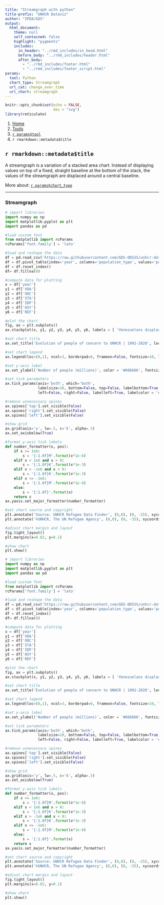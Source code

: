 ```yaml
---
title: "Streamgraph with python"
title-prefix: "UNHCR Dataviz"
author: "IPDA/GDS"
output:
  html_document:
    theme: null
    self_contained: false
    highlight: "pygments"
    includes:
      in_header: "../rmd_includes/in_head.html"
      before_body: "../rmd_includes/header.html"
      after_body:
        - "../rmd_includes/footer.html"
        - "../rmd_includes/footer_script.html"
params:
  tool: Python
  chart_type: Streamgraph
  url_cat: change_over_time
  url_chart: streamgraph
---
```


```r
knitr::opts_chunk$set(echo = FALSE,
                      dev = "svg")
library(reticulate)
```

<main id="tools" class="container py-5">

<!-- Breadcrumb is filled automatically with the text from Title and Tool parameter in YAML --> 
<nav aria-label="breadcrumb">
    <ol class="breadcrumb">
        <li class="breadcrumb-item"><a href="../../">Home</a></li>
        <li class="breadcrumb-item"><a href="../">Tools</a></li>
        <li class="breadcrumb-item"><a href="../`r tolower(params$tool)`/">`r params$tool`</a></li>
        <li class="breadcrumb-item active" aria-current="page">`r rmarkdown::metadata$title`</li>
    </ol>
</nav>

<!-- Intro header --> 
<div class="my-5 text-center">

## `r rmarkdown::metadata$title`

<div class="row justify-content-center">
<div class="col-lg-8">

<!-- Only text to change below, the rest comes from the YAML --> 
A streamgraph is a variation of a stacked area chart. Instead of displaying values on top of a fixed, straight baseline at the bottom of the stack, the values of the streamgraph are displaced around a central baseline.

More about: <a href="../../chart_gallery/`r params$url_cat`.html#`r params$url_chart`">`r params$chart_type`</a>

</div>
</div>
</div>


----

<!-- Beginning of section, should be preceded by hr (----) --> 
<section class="my-5">

### Streamgraph

<div class="row">

<!-- First column for large screen --> 
<div class="col-lg-6">

```python
# import libraries
import numpy as np
import matplotlib.pyplot as plt
import pandas as pd

#load custom font
from matplotlib import rcParams
rcParams['font.family'] = 'lato'

#load and reshape the data
df = pd.read_csv('https://raw.githubusercontent.com/GDS-ODSSS/unhcr-dataviz-platform/master/data/change_over_time/streamgraph.csv')
df = df.pivot_table(index='year', columns='population_type', values='population_number')
df = df.reset_index()
df= df.fillna(0)

#compute data for plotting
x = df['year']
y1 = df['VDA']
y2 = df['OOC']
y3 = df['STA']
y4 = df['IDP']
y5 = df['ASY']
y6 = df['REF']

#plot the chart
fig, ax = plt.subplots()
ax.stackplot(x, y1, y2, y3, y4, y5, y6, labels = [ 'Venezuelans displaced abroad', 'Others of concern', 'Stateless persons', 'IDPs', 'Asylum-seekers', 'Refugees' ], colors = ['#EF4A60', '#999999', '#E1CC0D', '#00B398', '#18375F', '#0072BC'], baseline='weighted_wiggle')

#set chart title
ax.set_title('Evolution of people of concern to UNHCR | 1991-2020', loc='left', fontweight='bold', pad=40, fontsize=14, color='#000000')

#set chart legend
ax.legend(loc=(0,1), ncol=3, borderpad=0, frameon=False, fontsize=10, labelcolor='#333333', columnspacing=1.5, handletextpad=0.4)

#set y-axis label
ax.set_ylabel('Number of people (millions)', color = '#666666', fontsize = 10).set_visible(True)

#set tick parameters 
ax.tick_params(axis='both', which='both', 
               labelsize=10, bottom=False, top=False, labelbottom=True, 
               left=False, right=False, labelleft=True, labelcolor = '#333333')

#remove unnecessary spines 
ax.spines['top'].set_visible(False)
ax.spines['right'].set_visible(False)
ax.spines['left'].set_visible(False)

#show grid
ax.grid(axis='y', lw=.5, c='k', alpha=.3)
ax.set_axisbelow(True)

#format y-axis tick labels
def number_formatter(x, pos):
    if x >= 1e6:
        s = '{:1.0f}M'.format(x*1e-6)
    elif x < 1e6 and x > 0:
        s = '{:1.0f}K'.format(x*1e-3)
    elif x > -1e6 and x < 0:
        s = '{:1.0f}K'.format(x*1e-3)
    elif x <= -1e6:
        s = '{:1.0f}M'.format(x*1e-6)
    else: 
        s = '{:1.0f}'.format(x)
    return s
ax.yaxis.set_major_formatter(number_formatter)

#set chart source and copyright
plt.annotate('Source: UNHCR Refugee Data Finder', (0,0), (0, -25), xycoords='axes fraction', textcoords='offset points', va='top', color = '#666666', fontsize=9)
plt.annotate('©UNHCR, The UN Refugee Agency', (0,0), (0, -35), xycoords='axes fraction', textcoords='offset points', va='top', color = '#666666', fontsize=9)

#adjust chart margin and layout
fig.tight_layout()
plt.margins(x=0.02, y=0.1)

#show chart
plt.show()
```

</div>
<!-- End First column --->

<!-- Second column for large screen --> 
<div class="col-lg-6">



```python
# import libraries
import numpy as np
import matplotlib.pyplot as plt
import pandas as pd

#load custom font
from matplotlib import rcParams
rcParams['font.family'] = 'lato'

#load and reshape the data
df = pd.read_csv('https://raw.githubusercontent.com/GDS-ODSSS/unhcr-dataviz-platform/master/data/change_over_time/streamgraph.csv')
df = df.pivot_table(index='year', columns='population_type', values='population_number')
df = df.reset_index()
df= df.fillna(0)

#compute data for plotting
x = df['year']
y1 = df['VDA']
y2 = df['OOC']
y3 = df['STA']
y4 = df['IDP']
y5 = df['ASY']
y6 = df['REF']

#plot the chart
fig, ax = plt.subplots()
ax.stackplot(x, y1, y2, y3, y4, y5, y6, labels = [ 'Venezuelans displaced abroad', 'Others of concern', 'Stateless persons', 'IDPs', 'Asylum-seekers', 'Refugees' ], colors = ['#EF4A60', '#999999', '#E1CC0D', '#00B398', '#18375F', '#0072BC'], baseline='weighted_wiggle')

#set chart title
ax.set_title('Evolution of people of concern to UNHCR | 1991-2020', loc='left', fontweight='bold', pad=40, fontsize=14, color='#000000')

#set chart legend
ax.legend(loc=(0,1), ncol=3, borderpad=0, frameon=False, fontsize=10, labelcolor='#333333', columnspacing=1.5, handletextpad=0.4)

#set y-axis label
ax.set_ylabel('Number of people (millions)', color = '#666666', fontsize = 10).set_visible(True)

#set tick parameters 
ax.tick_params(axis='both', which='both', 
               labelsize=10, bottom=False, top=False, labelbottom=True, 
               left=False, right=False, labelleft=True, labelcolor = '#333333')

#remove unnecessary spines 
ax.spines['top'].set_visible(False)
ax.spines['right'].set_visible(False)
ax.spines['left'].set_visible(False)

#show grid
ax.grid(axis='y', lw=.5, c='k', alpha=.3)
ax.set_axisbelow(True)

#format y-axis tick labels
def number_formatter(x, pos):
    if x >= 1e6:
        s = '{:1.0f}M'.format(x*1e-6)
    elif x < 1e6 and x > 0:
        s = '{:1.0f}K'.format(x*1e-3)
    elif x > -1e6 and x < 0:
        s = '{:1.0f}K'.format(x*1e-3)
    elif x <= -1e6:
        s = '{:1.0f}M'.format(x*1e-6)
    else: 
        s = '{:1.0f}'.format(x)
    return s
ax.yaxis.set_major_formatter(number_formatter)

#set chart source and copyright
plt.annotate('Source: UNHCR Refugee Data Finder', (0,0), (0, -25), xycoords='axes fraction', textcoords='offset points', va='top', color = '#666666', fontsize=9)
plt.annotate('©UNHCR, The UN Refugee Agency', (0,0), (0, -35), xycoords='axes fraction', textcoords='offset points', va='top', color = '#666666', fontsize=9)

#adjust chart margin and layout
fig.tight_layout()
plt.margins(x=0.02, y=0.1)

#show chart
plt.show()
```


</div>
<!-- End Second column --->

</div>
</section>
<!-- End of section --->


</main>
